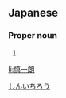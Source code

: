 ==Japanese==
{{ja-kanjitab|しん|いち|ろう|yomi=o}}

===Proper noun===
{{ja-pos|proper|しんいちろう}}

# {{given name|male|lang=ja}}

[[Category:Japanese male given names|しんいちろう]]

[[li:慎一朗]]